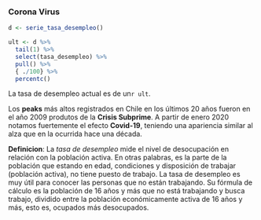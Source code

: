 ### Corona Virus

```r
d <- serie_tasa_desempleo()

ult <- d %>% 
  tail(1) %>% 
  select(tasa_desempleo) %>% 
  pull() %>% 
  { ./100} %>% 
  percentc()
```

La tasa de desempleo actual es de un`r ult`. 

Los **peaks** más altos registrados en Chile en los últimos 20 años fueron en el año 2009 produtos de la **Crisis Subprime**. A partir de enero 2020 notamos fuertemente el efecto **Covid-19**, teniendo una apariencia similar al alza que en la ocurrida hace una década. 



**Definicion**: La _tasa de desempleo_ mide el nivel de desocupación en relación con la población activa.
En otras palabras, es la parte de la población que estando en edad, condiciones y disposición de trabajar (población activa), no tiene puesto de trabajo.
La tasa de desempleo es muy útil para conocer las personas que no están trabajando. Su fórmula de cálculo es la población de 16 años y más que no está trabajando y busca trabajo, dividido entre la población económicamente activa de 16 años y más, esto es, ocupados más desocupados.
